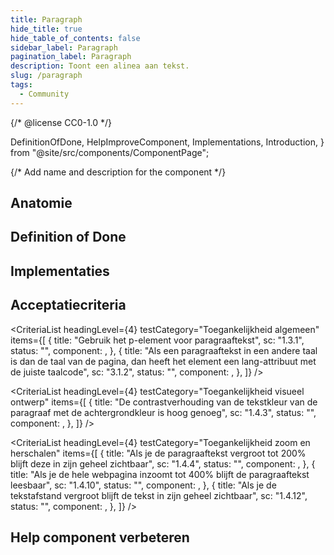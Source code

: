 ```yaml
---
title: Paragraph
hide_title: true
hide_table_of_contents: false
sidebar_label: Paragraph
pagination_label: Paragraph
description: Toont een alinea aan tekst.
slug: /paragraph
tags:
  - Community
---
```


{/* @license CC0-1.0 */}

  DefinitionOfDone,
  HelpImproveComponent,
  Implementations,
  Introduction,
} from "@site/src/components/ComponentPage";

{/* Add name and description for the component */}


<Introduction component={component} headingLevel={1} description={description} />

<ComponentAliases component={component} />

## Anatomie

<ComponentAnatomy component={component} illustration={ParagraphIllustration} />

## Definition of Done

<DefinitionOfDone component={component} headingLevel={3} />

## Implementaties

<Implementations component={component} headingLevel={3} />

## Acceptatiecriteria

<AcIntro />

<CriteriaList
  headingLevel={4}
  testCategory="Toegankelijkheid algemeen"
  items={[
    {
      title: "Gebruik het p-element voor paragraaftekst",
      sc: "1.3.1",
      status: "",
      component: <Wcag131 />,
    },
    {
      title:
        "Als een paragraaftekst in een andere taal is dan de taal van de pagina, dan heeft het element een lang-attribuut met de juiste taalcode",
      sc: "3.1.2",
      status: "",
      component: <Wcag312 />,
    },
  ]}
/>

<CriteriaList
  headingLevel={4}
  testCategory="Toegankelijkheid visueel ontwerp"
  items={[
    {
      title: "De contrastverhouding van de tekstkleur van de paragraaf met de achtergrondkleur is hoog genoeg",
      sc: "1.4.3",
      status: "",
      component: <Wcag143 />,
    },
  ]}
/>

<CriteriaList
  headingLevel={4}
  testCategory="Toegankelijkheid zoom en herschalen"
  items={[
    {
      title: "Als je de paragraaftekst vergroot tot 200% blijft deze in zijn geheel zichtbaar",
      sc: "1.4.4",
      status: "",
      component: <Wcag144 />,
    },
    {
      title: "Als je de hele webpagina inzoomt tot 400% blijft de paragraaftekst leesbaar",
      sc: "1.4.10",
      status: "",
      component: <Wcag1410 />,
    },
    {
      title: "Als je de tekstafstand vergroot blijft de tekst in zijn geheel zichtbaar",
      sc: "1.4.12",
      status: "",
      component: <Wcag1412 />,
    },
  ]}
/>

## Help component verbeteren

<HelpImproveComponent component={component} headingLevel={3} />
